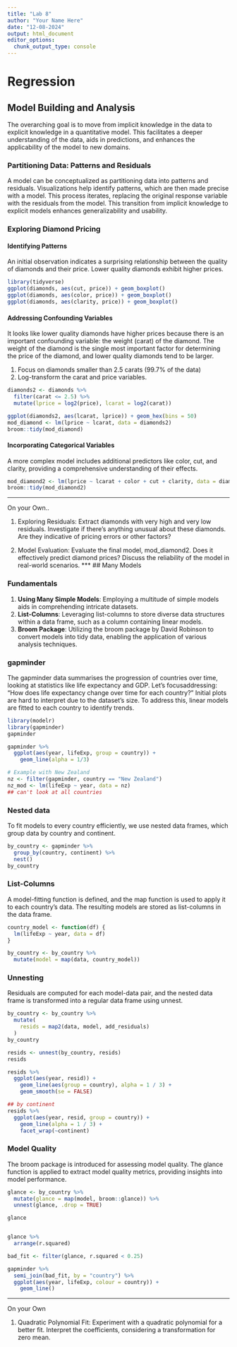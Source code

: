 ```yaml
---
title: "Lab 8"
author: "Your Name Here"
date: "12-08-2024"
output: html_document
editor_options: 
  chunk_output_type: console
---
```


# Regression

## Model Building and Analysis

The overarching goal is to move from implicit knowledge in the data to explicit knowledge in a quantitative model. This facilitates a deeper understanding of the data, aids in predictions, and enhances the applicability of the model to new domains.

### Partitioning Data: Patterns and Residuals
A model can be conceptualized as partitioning data into patterns and residuals. Visualizations help identify patterns, which are then made precise with a model. This process iterates, replacing the original response variable with the residuals from the model. This transition from implicit knowledge to explicit models enhances generalizability and usability.

### Exploring Diamond Pricing

#### Identifying Patterns
An initial observation indicates a surprising relationship between the quality of diamonds and their price. Lower quality diamonds exhibit higher prices.
```r
library(tidyverse)
ggplot(diamonds, aes(cut, price)) + geom_boxplot()
ggplot(diamonds, aes(color, price)) + geom_boxplot()
ggplot(diamonds, aes(clarity, price)) + geom_boxplot()

```

#### Addressing Confounding Variables
It looks like lower quality diamonds have higher prices because there is an important confounding variable: the weight (carat) of the diamond. The weight of the diamond is the single most important factor for determining the price of the diamond, and lower quality diamonds tend to be larger.

1. Focus on diamonds smaller than 2.5 carats (99.7% of the data)
2. Log-transform the carat and price variables.

```r

diamonds2 <- diamonds %>% 
  filter(carat <= 2.5) %>% 
  mutate(lprice = log2(price), lcarat = log2(carat))

ggplot(diamonds2, aes(lcarat, lprice)) + geom_hex(bins = 50)
mod_diamond <- lm(lprice ~ lcarat, data = diamonds2)
broom::tidy(mod_diamond)
```

#### Incorporating Categorical Variables
A more complex model includes additional predictors like color, cut, and clarity, providing a comprehensive understanding of their effects.

```r
mod_diamond2 <- lm(lprice ~ lcarat + color + cut + clarity, data = diamonds2)
broom::tidy(mod_diamond2)
```

*** 
On your Own..

1. Exploring Residuals: Extract diamonds with very high and very low residuals. Investigate if there's anything unusual about these diamonds. Are they indicative of pricing errors or other factors?

2. Model Evaluation: Evaluate the final model, mod_diamond2. Does it effectively predict diamond prices? Discuss the reliability of the model in real-world scenarios.
*** 
## Many Models

### Fundamentals 

1. **Using Many Simple Models**: Employing a multitude of simple models aids in comprehending intricate datasets.
2. **List-Columns**: Leveraging list-columns to store diverse data structures within a data frame, such as a column containing linear models.
3. **Broom Package**: Utilizing the broom package by David Robinson to convert models into tidy data, enabling the application of various analysis techniques.

### gapminder

The gapminder data summarises the progression of countries over time, looking at statistics like life expectancy and GDP. Let's focusaddressing: "How does life expectancy change over time for each country?" Initial plots are hard to interpret due to the dataset's size. To address this, linear models are fitted to each country to identify trends.

```r
library(modelr)
library(gapminder)
gapminder

gapminder %>% 
  ggplot(aes(year, lifeExp, group = country)) +
    geom_line(alpha = 1/3)

# Example with New Zealand
nz <- filter(gapminder, country == "New Zealand")
nz_mod <- lm(lifeExp ~ year, data = nz)
## can't look at all countries
```

### Nested data

To fit models to every country efficiently, we use nested data frames, which group data by country and continent.

```r
by_country <- gapminder %>% 
  group_by(country, continent) %>% 
  nest()
by_country
```

### List-Columns

A model-fitting function is defined, and the map function is used to apply it to each country's data. The resulting models are stored as list-columns in the data frame.

```r
country_model <- function(df) {
  lm(lifeExp ~ year, data = df)
}

by_country <- by_country %>% 
  mutate(model = map(data, country_model))

```

### Unnesting

Residuals are computed for each model-data pair, and the nested data frame is transformed into a regular data frame using unnest.
```r
by_country <- by_country %>% 
  mutate(
    resids = map2(data, model, add_residuals)
  )
by_country

resids <- unnest(by_country, resids)
resids

resids %>% 
  ggplot(aes(year, resid)) +
    geom_line(aes(group = country), alpha = 1 / 3) + 
    geom_smooth(se = FALSE)

## by continent
resids %>% 
  ggplot(aes(year, resid, group = country)) +
    geom_line(alpha = 1 / 3) + 
    facet_wrap(~continent)
```

### Model Quality

The broom package is introduced for assessing model quality. The glance function is applied to extract model quality metrics, providing insights into model performance.

```r
glance <- by_country %>% 
  mutate(glance = map(model, broom::glance)) %>% 
  unnest(glance, .drop = TRUE)

glance


glance %>% 
  arrange(r.squared)

bad_fit <- filter(glance, r.squared < 0.25)

gapminder %>% 
  semi_join(bad_fit, by = "country") %>% 
  ggplot(aes(year, lifeExp, colour = country)) +
    geom_line()
```

***
On your Own

1. Quadratic Polynomial Fit: Experiment with a quadratic polynomial for a better fit. Interpret the coefficients, considering a transformation for zero mean.
